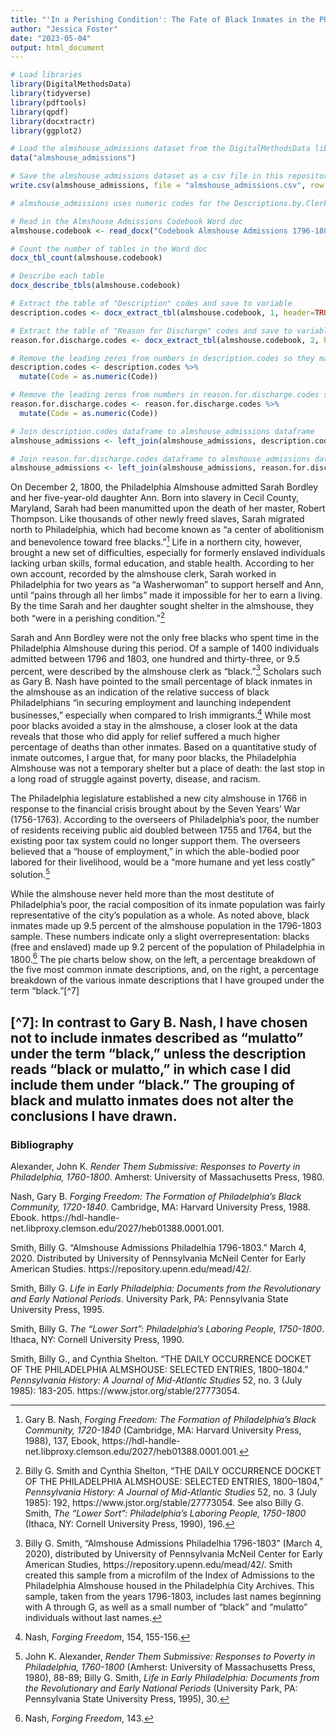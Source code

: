 ```yaml
---
title: "'In a Perishing Condition': The Fate of Black Inmates in the Philadelphia Almshouse, 1796-1803"
author: "Jessica Foster"
date: "2023-05-04"
output: html_document
---
```


```r
# Load libraries
library(DigitalMethodsData)
library(tidyverse)
library(pdftools)
library(qpdf)
library(docxtractr)
library(ggplot2)

# Load the almshouse_admissions dataset from the DigitalMethodsData library
data("almshouse_admissions")

# Save the almshouse_admissions dataset as a csv file in this repository
write.csv(almshouse_admissions, file = "almshouse_admissions.csv", row.names = TRUE, col.names = TRUE)

# almshouse_admissions uses numeric codes for the Descriptions.by.Clerk and Reason.Discharged columns. I downloaded the codebook for this dataset from Billy G. Smith's original repository: https://repository.upenn.edu/mead/42/. To make the codebook easier to work with in R, I converted the code lists to tables in Word before uploading it to this repository. Now we can scrape the content from the Word doc using the `docxtractr` package: https://github.com/hrbrmstr/docxtractr

# Read in the Almshouse Admissions Codebook Word doc
almshouse.codebook <- read_docx("Codebook Almshouse Admissions 1796-1803 - with tables.docx")

# Count the number of tables in the Word doc
docx_tbl_count(almshouse.codebook)

# Describe each table
docx_describe_tbls(almshouse.codebook)

# Extract the table of "Description" codes and save to variable
description.codes <- docx_extract_tbl(almshouse.codebook, 1, header=TRUE)

# Extract the table of "Reason for Discharge" codes and save to variable
reason.for.discharge.codes <- docx_extract_tbl(almshouse.codebook, 2, header=TRUE)

# Remove the leading zeros from numbers in description.codes so they match the format of the numbers in the Descriptions.by.Clerk column in almshouse_admissions
description.codes <- description.codes %>%
  mutate(Code = as.numeric(Code))

# Remove the leading zeros from numbers in reason.for.discharge.codes so they match the format of the numbers in the Reason.Discharged column in almshouse_admissions
reason.for.discharge.codes <- reason.for.discharge.codes %>%
  mutate(Code = as.numeric(Code))

# Join description.codes dataframe to almshouse_admissions dataframe
almshouse_admissions <- left_join(almshouse_admissions, description.codes, by=c("Descriptions.by.Clerk"="Code"))

# Join reason.for.discharge.codes dataframe to almshouse_admissions dataframe
almshouse_admissions <- left_join(almshouse_admissions, reason.for.discharge.codes, by=c("Reason.Discharged"="Code"))
```

On December 2, 1800, the Philadelphia Almshouse admitted Sarah Bordley and her five-year-old daughter Ann. Born into slavery in Cecil County, Maryland, Sarah had been manumitted upon the death of her master, Robert Thompson. Like thousands of other newly freed slaves, Sarah migrated north to Philadelphia, which had become known as "a center of abolitionism and benevolence toward free blacks."[^1] Life in a northern city, however, brought a new set of difficulties, especially for formerly enslaved individuals lacking urban skills, formal education, and stable health. According to her own account, recorded by the almshouse clerk, Sarah worked in Philadelphia for two years as "a Washerwoman" to support herself and Ann, until "pains through all her limbs" made it impossible for her to earn a living. By the time Sarah and her daughter sought shelter in the almshouse, they both "were in a perishing condition."[^2]  

Sarah and Ann Bordley were not the only free blacks who spent time in the Philadelphia Almshouse during this period. Of a sample of 1400 individuals admitted between 1796 and 1803, one hundred and thirty-three, or 9.5 percent, were described by the almshouse clerk as "black."[^3] Scholars such as Gary B. Nash have pointed to the small percentage of black inmates in the almshouse as an indication of the relative success of black Philadelphians "in securing employment and launching independent businesses," especially when compared to Irish immigrants.[^4] While most poor blacks avoided a stay in the almshouse, a closer look at the data reveals that those who did apply for relief suffered a much higher percentage of deaths than other inmates. Based on a quantitative study of inmate outcomes, I argue that, for many poor blacks, the Philadelphia Almshouse was not a temporary shelter but a place of death: the last stop in a long road of struggle against poverty, disease, and racism.  

The Philadelphia legislature established a new city almshouse in 1766 in response to the financial crisis brought about by the Seven Years’ War (1756-1763). According to the overseers of Philadelphia’s poor, the number of residents receiving public aid doubled between 1755 and 1764, but the existing poor tax system could no longer support them. The overseers believed that a "house of employment," in which the able-bodied poor labored for their livelihood, would be a “more humane and yet less costly” solution.[^5]

While the almshouse never held more than the most destitute of Philadelphia’s poor, the racial composition of its inmate population was fairly representative of the city’s population as a whole. As noted above, black inmates made up 9.5 percent of the almshouse population in the 1796-1803 sample. These numbers indicate only a slight overrepresentation: blacks (free and enslaved) made up 9.2 percent of the population of Philadelphia in 1800.[^6] The pie charts below show, on the left, a percentage breakdown of the five most common inmate descriptions, and, on the right, a percentage breakdown of the various inmate descriptions that I have grouped under the term "black."[^7]

[^1]: Gary B. Nash, *Forging Freedom: The Formation of Philadelphia's Black Community, 1720-1840* (Cambridge, MA: Harvard University Press, 1988), 137, Ebook, https://hdl-handle-net.libproxy.clemson.edu/2027/heb01388.0001.001.
[^2]: Billy G. Smith and Cynthia Shelton, "THE DAILY OCCURRENCE DOCKET OF THE PHILADELPHIA ALMSHOUSE: SELECTED
ENTRIES, 1800–1804," *Pennsylvania History: A Journal of Mid-Atlantic Studies* 52, no. 3 (July 1985): 192, https://www.jstor.org/stable/27773054. See also Billy G. Smith, *The "Lower Sort": Philadelphia’s Laboring People, 1750-1800* (Ithaca, NY: Cornell University Press, 1990), 196.
[^3]: Billy G. Smith, "Almshouse Admissions Philadelhia 1796-1803" (March 4, 2020), distributed by University of Pennsylvania McNeil Center for Early American Studies, https://repository.upenn.edu/mead/42/. Smith created this sample from a microfilm of the Index of Admissions to the Philadelphia Almshouse housed in the Philadelphia City Archives. This sample, taken from the years 1796-1803, includes last names beginning with A through G, as well as a small number of "black" and "mulatto" individuals without last names.
[^4]: Nash, *Forging Freedom*, 154, 155-156.
[^5]: John K. Alexander, *Render Them Submissive: Responses to Poverty in Philadelphia, 1760-1800* (Amherst: University of Massachusetts Press, 1980), 88-89; Billy G. Smith, *Life in Early Philadelphia: Documents from the Revolutionary and Early National Periods* (University Park, PA: Pennsylvania State University Press, 1995), 30.
[^6]: Nash, *Forging Freedom*, 143.
[^7]: In contrast to Gary B. Nash, I have chosen not to include inmates described as "mulatto" under the term "black," unless the description reads "black or mulatto," in which case I did include them under "black." The grouping of black and mulatto inmates does not alter the conclusions I have drawn.
---
### Bibliography

Alexander, John K. *Render Them Submissive: Responses to Poverty in Philadelphia, 1760-1800*. Amherst: University of Massachusetts Press, 1980.

Nash, Gary B. *Forging Freedom: The Formation of Philadelphia's Black Community, 1720-1840*. Cambridge, MA: Harvard University Press, 1988. Ebook. https://hdl-handle-net.libproxy.clemson.edu/2027/heb01388.0001.001.

Smith, Billy G. "Almshouse Admissions Philadelhia 1796-1803." March 4, 2020. Distributed by University of Pennsylvania McNeil Center for Early American Studies. https://repository.upenn.edu/mead/42/.

Smith, Billy G. *Life in Early Philadelphia: Documents from the Revolutionary and Early National Periods*. University Park, PA: Pennsylvania State University Press, 1995. 

Smith, Billy G. *The "Lower Sort": Philadelphia’s Laboring People, 1750-1800*. Ithaca, NY: Cornell University Press, 1990.

Smith, Billy G., and Cynthia Shelton. "THE DAILY OCCURRENCE DOCKET OF THE PHILADELPHIA ALMSHOUSE: SELECTED
ENTRIES, 1800–1804." *Pennsylvania History: A Journal of Mid-Atlantic Studies* 52, no. 3 (July 1985): 183-205. https://www.jstor.org/stable/27773054.

